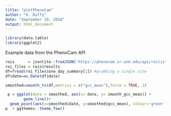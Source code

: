 ```yaml
---
title: "plotPhenoCam"
author: "K. Duffy"
date: "September 19, 2018"
output: html_document
---
```

```r
library(data.table)
library(ggplot2)
```

Example data from the PhenoCam API
```r
rois      = jsonlite::fromJSON('https://phenocam.sr.unh.edu/api/roilists/?format=json&limit=2000')
roi_files = rois$results
df=fread(roi_files$one_day_summary[1]) #grabbing a single site
df$date=as.Date(df$date)
```

```r
smoothed=smooth_ts(df,metrics = c("gcc_mean"),force = TRUE, 1)
```

```r
 p = ggplot(data = smoothed, aes(x= date, y= smooth_gcc_mean)) +
        geom_line()+
  geom_point(aes(x=smoothed$date, y=smoothed$gcc_mean), colour='green', alpha=.2)
p  + ggthemes::theme_few()
```